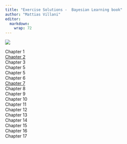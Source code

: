 ```yaml
---
title: "Exercise Solutions -  Bayesian Learning book"
author: "Mattias Villani"
editor: 
  markdown: 
    wrap: 72
---
```


![](figs/linocut_mountaintops.png)

Chapter 1<br> [Chapter 2](/exercises/ch2solutions.qmd)<br>
Chapter 3<br> Chapter 5<br>
Chapter 5<br> Chapter 6<br>
[Chapter 7](/exercises/ch7solutions.qmd)<br> Chapter 8<br>
Chapter 9<br> Chapter 10<br>
Chapter 11<br> Chapter 12<br>
Chapter 13<br> Chapter 14<br>
Chapter 15<br> Chapter 16<br>
Chapter 17
